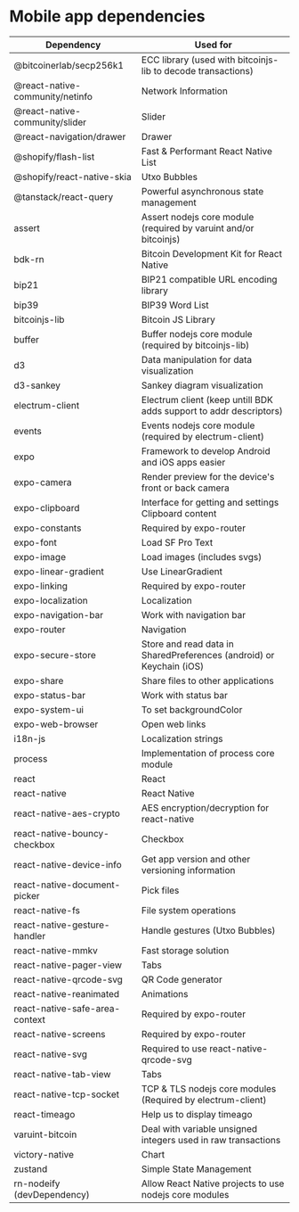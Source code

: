 # Mobile app dependencies

| Dependency                      | Used for                                                             |
| ------------------------------- | -------------------------------------------------------------------- |
| @bitcoinerlab/secp256k1         | ECC library (used with bitcoinjs-lib to decode transactions)         |
| @react-native-community/netinfo | Network Information                                                  |
| @react-native-community/slider  | Slider                                                               |
| @react-navigation/drawer        | Drawer                                                               |
| @shopify/flash-list             | Fast & Performant React Native List                                  |
| @shopify/react-native-skia      | Utxo Bubbles                                                         |
| @tanstack/react-query           | Powerful asynchronous state management                               |
| assert                          | Assert nodejs core module (required by varuint and/or bitcoinjs)     |
| bdk-rn                          | Bitcoin Development Kit for React Native                             |
| bip21                           | BIP21 compatible URL encoding library                                |
| bip39                           | BIP39 Word List                                                      |
| bitcoinjs-lib                   | Bitcoin JS Library                                                   |
| buffer                          | Buffer nodejs core module (required by bitcoinjs-lib)                |
| d3                              | Data manipulation for data visualization                             |
| d3-sankey                       | Sankey diagram visualization                                         |
| electrum-client                 | Electrum client (keep untill BDK adds support to addr descriptors)   |
| events                          | Events nodejs core module (required by electrum-client)              |
| expo                            | Framework to develop Android and iOS apps easier                     |
| expo-camera                     | Render preview for the device's front or back camera                 |
| expo-clipboard                  | Interface for getting and settings Clipboard content                 |
| expo-constants                  | Required by expo-router                                              |
| expo-font                       | Load SF Pro Text                                                     |
| expo-image                      | Load images (includes svgs)                                          |
| expo-linear-gradient            | Use LinearGradient                                                   |
| expo-linking                    | Required by expo-router                                              |
| expo-localization               | Localization                                                         |
| expo-navigation-bar             | Work with navigation bar                                             |
| expo-router                     | Navigation                                                           |
| expo-secure-store               | Store and read data in SharedPreferences (android) or Keychain (iOS) |
| expo-share                      | Share files to other applications                                    |
| expo-status-bar                 | Work with status bar                                                 |
| expo-system-ui                  | To set backgroundColor                                               |
| expo-web-browser                | Open web links                                                       |
| i18n-js                         | Localization strings                                                 |
| process                         | Implementation of process core module                                |
| react                           | React                                                                |
| react-native                    | React Native                                                         |
| react-native-aes-crypto         | AES encryption/decryption for react-native                           |
| react-native-bouncy-checkbox    | Checkbox                                                             |
| react-native-device-info        | Get app version and other versioning information                     |
| react-native-document-picker    | Pick files                                                           |
| react-native-fs                 | File system operations                                               |
| react-native-gesture-handler    | Handle gestures (Utxo Bubbles)                                       |
| react-native-mmkv               | Fast storage solution                                                |
| react-native-pager-view         | Tabs                                                                 |
| react-native-qrcode-svg         | QR Code generator                                                    |
| react-native-reanimated         | Animations                                                           |
| react-native-safe-area-context  | Required by expo-router                                              |
| react-native-screens            | Required by expo-router                                              |
| react-native-svg                | Required to use react-native-qrcode-svg                              |
| react-native-tab-view           | Tabs                                                                 |
| react-native-tcp-socket         | TCP & TLS nodejs core modules (Required by electrum-client)          |
| react-timeago                   | Help us to display timeago                                           |
| varuint-bitcoin                 | Deal with variable unsigned integers used in raw transactions        |
| victory-native                  | Chart                                                                |
| zustand                         | Simple State Management                                              |
| rn-nodeify (devDependency)      | Allow React Native projects to use nodejs core modules               |
